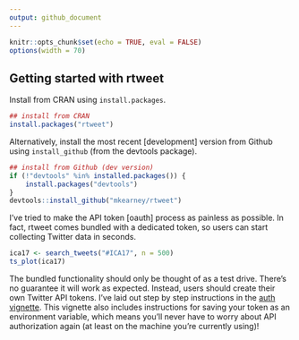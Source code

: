 ```yaml
---
output: github_document
---
```


```r
knitr::opts_chunk$set(echo = TRUE, eval = FALSE)
options(width = 70)
```


## Getting started with rtweet

Install from CRAN using `install.packages`.

```r
## install from CRAN
install.packages("rtweet")
```

Alternatively, install the most recent [development] version from
Github using `install_github` (from the devtools package).


```r
## install from Github (dev version)
if (!"devtools" %in% installed.packages()) {
    install.packages("devtools")
}
devtools::install_github("mkearney/rtweet")
```

I've tried to make the API token [oauth] process as painless as
possible. In fact, rtweet comes bundled with a dedicated token, so
users can start collecting Twitter data in seconds.

```r
ica17 <- search_tweets("#ICA17", n = 500)
ts_plot(ica17)
```

The bundled functionality should only be thought of as a test
drive. There's no guarantee it will work as expected. Instead, users
should create their own Twitter API tokens. I've laid out step by step
instructions in the
[auth vignette](https://mkearney.github.io/rtweet/articles/auth.html).
This vignette also includes instructions for saving your token as an
environment variable, which means you'll never have to worry about API
authorization again (at least on the machine you're currently using)!

